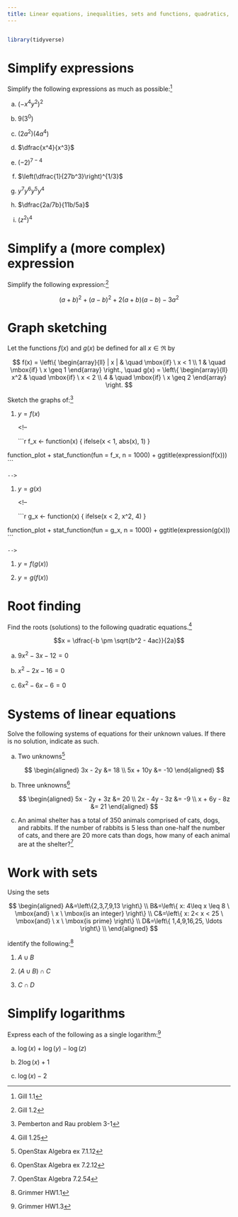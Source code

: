 ```yaml
---
title: Linear equations, inequalities, sets and functions, quadratics, and logarithms
---
```


```r
```

```r
library(tidyverse)
```

# Simplify expressions

Simplify the following expressions as much as possible:^[Gill 1.1]

a. $(-x^4y^2)^2$

    <!--
    
    1. Distribute exponents over products.
    
        $$(-1)^2 x^{(2 \times 4)} y^{(2 \times 2)}$$
        
    1. Multiply 2 and 2 together.
    
        $$(-1)^2 x^{(2 \times 4)} y^4$$
        
    1. Multiply 2 and 4 together.
    
        $$(-1)^2 x^8 y^4$$
        
    1. Evaluate $(-1)^2$.
    
        $$x^8 y^4$$
        
    -->
        
a. $9(3^0)$

    <!--

    1. Any nonzero number to the zero power is 1.
    
        $$9(1)$$
        
    1. Anything times 1 is the same value.
    
        $$9$$

    -->
    
a. $(2a^2)(4a^4)$

    <!--

    1. Combine products of like terms.
    
        $$2 a^2 \times 4 a^4 = 2  \times 4a^{(2 + 4)}$$
        
    1. Evaluate $2 + 4$.
    
        $$2 \times 4 a^6$$
        
    1. Multiply 2 and 4 together.
    
        $$8 a^6$$
        
    -->
    
a. $\dfrac{x^4}{x^3}$

    <!--

    1. For all exponents, $\dfrac{a^n}{a^m} = a^{(n - m)}$.
    
        $$x^{(4 - 3)}$$
        
    1. Evaluate $4 - 3$.
    
        $$x$$
        
    -->
    
a. $(-2)^{7-4}$

    <!--

    1. Subtract $4$ from $7$.
    
        $$(-2)^3$$
        
    1. In order to evaluate $2^3$ express $2^3$ as $2 \times 2^2$.
    
        $$-2 \times 2^2$$
        
    1. Evaluate $2^2$.
    
        $$-2 \times 4$$
        
    1. Multiply $-2$ and $4$ together.
    
        $$-8$$
        
    -->
    
a. $\left(\dfrac{1}{27b^3}\right)^{1/3}$

    <!--

    1. Separate component terms.
    
        $$\dfrac{1}{27}^{1/3} \times \dfrac{1}{b^3}^{1/3}$$
        
    1. Evaluate cube roots.
    
        $$\dfrac{1}{3} \times \dfrac{1}{b}$$
        
    1. Combine terms.
    
        $$\dfrac{1}{3b}$$
    
    -->
    
a. $y^7y^6y^5y^4$

    <!--

    1. Combine products of like terms.
    
        $$y^{(7 + 6 + 5 + 4)}$$
        
    1. Evaluate $7 + 6 + 5 + 4$.
    
        $$y^{22}$$
        
    -->
    
a. $\dfrac{2a/7b}{11b/5a}$

    <!--

    1. Write as a single fraction by multiplying the numerator by the reciprocal of the denominator.
    
        $$\dfrac{2a}{7b} \times \dfrac{5a}{11b}$$
        
    1. Product property of exponents: $x^a \times x^b = x^{(a+b)}$
    
        $$\dfrac{5a \times 2a}{7b \times 11b} = \dfrac{5 \times 2a^{1+1}}{7 \times 11b^{1+1}}$$
        
    1. Evaluate $1+1$.
    
        $$\dfrac{5 \times 2a^2}{7 \times 11b^2}$$
        
    1. Multiple scalars together.
    
        $$\dfrac{10a^2}{77b^2}$$

    -->
    
a. $(z^2)^4$

    <!--

    1. Nested exponents rule: $(x^a)^b = x^{ab}$
    
        $$z^{2 \times 4}$$
        
    1. Evaluate $2 \times 4$
    
        $$z^8$$

    -->
    
# Simplify a (more complex) expression
 
Simplify the following expression:^[Gill 1.2]

$$(a+b)^2 + (a-b)^2 + 2(a+b)(a-b) - 3a^2$$
<!--

1. Expand $(a + b)^2$ with FOIL.

    $$a^2 + 2 a b + b^2 + (a - b)^2 + 2 (a + b) (a - b) - 3 a^2$$
    
1. Expand $(a - b)^2$ with FOIL.

    $$a^2 + 2 a b + b^2 + a^2 - 2 a b + b^2 + 2 (a + b) (a - b) - 3 a^2$$
    
1. Multiply $a + b$ and $a - b$ together using FOIL.

    $$a^2 + 2 a b + b^2 + a^2 - 2 a b + b^2 + 2 (a^2 - b^2) - 3 a^2$$
    
1. Distribute $2$ over $a^2 - b^2$.

    $$a^2 + 2 a b + b^2 + a^2 - 2 a b + b^2 + 2 a^2 - 2 b^2 - 3 a^2$$
    
1. Group like terms.

    $$(a^2 + a^2 + 2 a^2 - 3 a^2) + (b^2 + b^2 - 2 b^2) + (2 a b - 2 a b)$$
    
1. Combine like terms.

    $$a^2 + (b^2 + b^2 - 2 b^2) + (2 a b - 2 a b)$$
    
1. Look for the difference of two identical terms.

    $$a^2$$

-->

# Graph sketching

Let the functions $f(x)$ and $g(x)$ be defined for all $x \in \Re$ by
    
$$
f(x) = \left\{
    \begin{array}{ll}
        | x | & \quad \mbox{if} \ x < 1 \\
        1 & \quad \mbox{if} \ x \geq 1
    \end{array}
\right., \quad
g(x) = \left\{
    \begin{array}{ll}
        x^2 & \quad \mbox{if} \ x < 2 \\
        4 & \quad \mbox{if} \ x \geq 2
    \end{array}
\right.
$$

Sketch the graphs of:^[Pemberton and Rau problem 3-1]

1. $y = f(x)$
    
    <!--
    
    ```r
f_x <- function(x) {
  ifelse(x < 1, abs(x), 1)
}

function_plot +
  stat_function(fun = f_x, n = 1000) +
  ggtitle(expression(f(x)))
    ```
    
    -->
    
1. $y = g(x)$

    <!--

    ```r
g_x <- function(x) {
  ifelse(x < 2, x^2, 4)
}

function_plot +
  stat_function(fun = g_x, n = 1000) +
  ggtitle(expression(g(x)))
    ```
    
    -->

1. $y = f(g(x))$

    <!--

    To sketch the composite function, we first evaluate $g(x)$ for different values of $x$, and then evaluate $f(g(x))$ for different outputs of $g(x)$.
    
    * For $x \geq 2$, $g(x)$ is a constant value: 
        $$
        \begin{aligned}
        x \geq 2 \\
        g(x) = 4 \\
        f(g(x)) = f(4) = 1
        \end{aligned}
        $$
    
    * For $x < 2$, $g(x)$ is not constant: $g(x) = x^2$. $f(x)$ evaluates differently depending on its input, so we have two cases based on the output of $g(x)$:
    
        * if $g(x) < 1$, $f(g(x)) = |g(x)| = |x^2| = x^2$. This is the case when:
            $$
            \begin{aligned}
            g(x) < 1 \\
            x^2 <1 \text{ and } x < 2\\
            -1 < x < 1
            \end{aligned}
            $$
    
        * if $g(x) \geq 1$, $f(g(x)) = 1$. This is the case when:
            $$
            \begin{aligned}
            g(x) \geq 1 \\
            x^2 \geq 1 \text{ and } x < 2\\
            x \leq -1 \mbox{ or }  1 \leq x < 2
            \end{aligned}
            $$
    
    * Therefore, $f(g(x))$ has the following values:
    
        $$
        f(g(x)) = 
        \begin{cases}
            \begin{array}{ll}
                1 & \quad \mbox{if} \ x \leq -1 \\
                x^2 & \quad \mbox{if} \ -1 < x < 1 \\
                1 & \quad \mbox{if} \ x \geq 1
            \end{array}
        \end{cases}
        $$
        

    ```r
function_plot +
  stat_function(fun = function(x) f_x(g_x(x)), n = 1000) +
  ggtitle(expression(f(g(x))))
    ```

    -->
    
1. $y = g(f(x))$

    <!--

    To sketch the composite function, we first evaluate $f(x)$ for different values of $x$, and then evaluate $g(f(x))$ for different outputs of $f(x)$.
    
    * For $x \geq 1$, $f(x)$ is a constant value: 
        $$
        \begin{aligned}
        x \geq 1 \\
        f(x) = 1 \\
        g(f(x)) = f(1) = 1^2 = 1
        \end{aligned}
        $$
    
    * For $x < 1$, $f(x)$ is not constant: $f(x) = |x|$. $g(x)$ evaluates differently depending on its input, so we have two cases based on the output of $f(x)$:
    
        * if $f(x) < 2$, $g(f(x)) = f(x)^2 = |x|^2 = x^2$. This is the case when:
            $$
            \begin{aligned}
            f(x) < 2 \\
            |x| < 2 \text{ and } x < 1\\
            -2 < x < 1
            \end{aligned}
            $$
    
        * if $f(x) \geq 2$, $g(f(x)) = 4$. This is the case when:
            $$
            \begin{aligned}
            f(x) \geq 2 \\
            |x| \geq 2 \text{ and } x < 1\\
            x \leq -2 
            \end{aligned}
            $$

    * Therefore, $g(f(x))$ has the following values:
        $$
        g(f(x)) = 
        \begin{cases}
            \begin{array}{ll}
                4 & \quad \mbox{if} \ x \leq -2 \\
                x^2 & \quad \mbox{if} \ -2 < x < 1 \\
                1 & \quad \mbox{if} \ x \geq 1 
            \end{array}
        \end{cases}
        $$

    ```r
function_plot +
  stat_function(fun = function(x) g_x(f_x(x)), n = 1000) +
  ggtitle(expression(g(f(x))))
    ```

    -->
    
# Root finding

Find the roots (solutions) to the following quadratic equations.^[Gill 1.25]

$$x = \dfrac{-b \pm \sqrt{b^2 - 4ac}}{2a}$$
  
a. $9x^2 - 3x - 12 = 0$

    <!--

    * Factor the left-hand side.
    
        $$3 (x + 1)(3x - 4) = 0$$
    
    * Divide both sides by 3 to simplify the equation.
        
        $$(x + 1)(3x - 4) = 0$$
    
    * Find the roots of each term in the product separately by solving for $x$.
    
        $$
        \begin{aligned}
        x + 1 &= 0 \\
        x &= -1 \\
        \end{aligned} \qquad
        \begin{aligned}
        3x &= 4 \\
        x &= \dfrac{4}{3}
        \end{aligned}
        $$

    -->
    
a. $x^2 - 2x - 16 = 0$

    <!--

    1. Complete the square
    
        $$
        \begin{aligned}
        x^2 - 2x - 16 &= 0 \\
        x^2 - 2x &= 16 \\
        x^2 - 2x + 1 &= 17 \\
        (x - 1)^2 &= 17 \\
        x - 1 &= \pm \sqrt{17} \\
        x &= 1 \pm \sqrt{17}
        \end{aligned}
        $$
        
    1. Quadratic formula
        
        * Using the quadratic formula, solve for $x$
        
            $$
            \begin{aligned}
            x &= \dfrac{-(-2) \pm \sqrt{(-2)^2 - (4 \times 1 \times 16)}}{2 \times 1} \\
            x &= \dfrac{2 \pm \sqrt{4 + 64}}{2} \\
            x &= \dfrac{2 \pm \sqrt{68}}{2}
            \end{aligned}
            $$

        * Simplify the radical
        
            $$
            \begin{aligned}
            x &= \dfrac{2 \pm \sqrt{2^2 \times 17}}{2} \\
            x &= \dfrac{2 \pm 2\sqrt{17}}{2}
            \end{aligned}
            $$
        
        * Factor the greatest common divisor
        
            $$x = 1 \pm \sqrt{17}$$

    -->
    
a. $6x^2 - 6x - 6 = 0$
    
    <!--

    * Divide both sides by 6 to simplify the equation.
        
        $$x^2 - x - 1 = 0$$
            
    * Using the quadratic formula, solve for $x$
        
        $$
        \begin{aligned}
        x &= \dfrac{-(-1) \pm \sqrt{(-1)^2 - (4 \times 1 \times -1)}}{2 \times 1} \\
        x &= \dfrac{1 \pm \sqrt{1 - 4 (-1)}}{2} \\
        x &= \dfrac{1 \pm \sqrt{1 + 4}}{2} \\
        x &= \dfrac{1 \pm \sqrt{5}}{2}
        \end{aligned}
        $$
    
    -->
    

# Systems of linear equations

Solve the following systems of equations for their unknown values. If there is no solution, indicate as such.

a. Two unknowns^[OpenStax Algebra ex 7.1.12]

    $$
    \begin{aligned}
    3x - 2y &= 18 \\
    5x + 10y &= -10
    \end{aligned}
    $$

    <!--
    
    Via substitution:
    
    1. Solve for $x$ in the first equation
    
    $$
    \begin{aligned}
    3x - 2y &= 18 \\
    3x &= 18 + 2y \\
    x &= \frac{2}{3}y + 6
    \end{aligned}
    $$
    
    1. Substitute $x = \frac{2}{3}y + 6$ into the second equation and solve for $y$
    
    $$
    \begin{aligned}
    5\left( \frac{2}{3}y + 6 \right) + 10y &= -10 \\
    \frac{10}{3}y + 30 + 10y &= -10 \\
    \frac{40}{3}y + 30 &= -10 \\
    \frac{40}{3}y &= -40 \\
    y &= -3
    \end{aligned}
    $$
    
    1. Substitute $y$ back into the first equation
    
    $$
    \begin{aligned}
    3x - 2(-3) &= 18 \\
    3x + 6 &= 18 \\
    3x &= 12 \\
    x &= 4
    \end{aligned}
    $$
    
    $$x = 4, y = -3$$
    -->

a. Three unknowns^[OpenStax Algebra ex 7.2.12]

    $$
    \begin{aligned}
    5x - 2y + 3z &= 20 \\
    2x - 4y - 3z &= -9 \\
    x + 6y - 8z &= 21
    \end{aligned}
    $$
    
    <!--
    
    1. Subtract 2/5 × (equation 1) from equation 2:
    
        $$
        \begin{aligned}
        5 x - 2 y + 3 z &= 20 \\
        0 x - \frac{16 y}{5} - \frac{21 z}{5} &= -17 \\
        x + 6 y - 8 z &= 21
        \end{aligned}
        $$
    
    1. Multiply equation 2 by -5:
    
        $$
        \begin{aligned}
        5 x - 2 y + 3 z &= 20 \\
        0 x+16 y + 21 z &= 85 \\
        x + 6 y - 8 z &= 21
        \end{aligned}
        $$
    1. Subtract 1/5 × (equation 1) from equation 3:
    
        $$
        \begin{aligned}
        5 x - 2 y + 3 z &= 20 \\
        0 x+16 y + 21 z &= 85 \\
        0 x + \frac{32 y}{5} - \frac{43 z}{5} &= 17
        \end{aligned}
        $$
    1. Multiply equation 3 by 5:
    
        $$
        \begin{aligned}
        5 x - 2 y + 3 z &= 20 \\
        0 x+16 y + 21 z &= 85 \\
        0 x + 32y - 43z &= 85
        \end{aligned}
        $$
    
    1. Swap equation 2 with equation 3:
    
        $$
        \begin{aligned}
        5 x - 2 y + 3 z &= 20 \\
        0 x + 32y - 43z &= 85 \\
        0 x+16 y + 21 z &= 85 \\
        \end{aligned}
        $$
    
    1. Subtract 1/2 × (equation 2) from equation 3:
    
        $$
        \begin{aligned}
        5 x - 2 y + 3 z &= 20 \\
        0 x + 32y - 43z &= 85 \\
        0 x + 0 y + \frac{85z}{2} &= \frac{85}{2} \\
        \end{aligned}
        $$
    
    1. Multiply equation 3 by 2/85:
    
        $$
        \begin{aligned}
        5 x - 2 y + 3 z &= 20 \\
        0 x + 32y - 43z &= 85 \\
        0 x + 0 y + z &= 1 \\
        \end{aligned}
        $$
    
    1. Add 43 × (equation 3) to equation 2:
    
        $$
        \begin{aligned}
        5 x - 2 y + 3 z &= 20 \\
        0 x + 32y + 0z &= 128 \\
        0 x + 0 y + z &= 1 \\
        \end{aligned}
        $$
    
    1. Divide equation 2 by 32:
    
        $$
        \begin{aligned}
        5 x - 2 y + 3 z &= 20 \\
        0 x + y + 0z &= 4 \\
        0 x + 0 y + z &= 1 \\
        \end{aligned}
        $$
    
    1. Add 2 × (equation 2) to equation 1:
    
        $$
        \begin{aligned}
        5 x + 0y + 3 z &= 28 \\
        0 x + y + 0z &= 4 \\
        0 x + 0 y + z &= 1 \\
        \end{aligned}
        $$
    
    1. Subtract 3 × (equation 3) from equation 1:
    
        $$
        \begin{aligned}
        5 x + 0y + 0 z &= 25 \\
        0 x + y + 0z &= 4 \\
        0 x + 0 y + z &= 1 \\
        \end{aligned}
        $$
    
    1. Divide equation 1 by 5:
    
        $$
        \begin{aligned}
         x + 0y + 0 z &= 5 \\
        0 x + y + 0z &= 4 \\
        0 x + 0 y + z &= 1 \\
        \end{aligned}
        $$
    
    $$x = 5, y = 4, z = 1$$
    
    -->

a. An animal shelter has a total of 350 animals comprised of cats, dogs, and rabbits. If the number of rabbits is 5 less than one-half the number of cats, and there are 20 more cats than dogs, how many of each animal are at the shelter?^[OpenStax Algebra 7.2.54]
    
    <!--
    
    * Let $x =$ number of cats
    * Let $y =$ number of dogs
    * Let $z =$ number of rabbits
    
    This gives us the system of equations
    
    $$
    \begin{aligned}
    x + y + z &= 350 \\
    z &= \frac{1}{2}x - 5 \\
    x &= 20 + y
    \end{aligned}
    $$
    
    1. Substitute $z = \frac{1}{2}x - 5$ into the first equation
    
        $$
        \begin{aligned}
        x + y + \frac{x}{2} - 5 &= 350 \\
        \frac{3}{2}x + y - 5 &= 350
        \end{aligned}
        $$
    
    1. Substitute $x = y + 20$ into the first equation
    
        $$
        \begin{aligned}
        \frac{3}{2}(y + 20) + y - 5 &= 350 \\
        \frac{3}{2}y + 30 + y - 5 &= 350 \\
        \frac{5}{2}y + 25 &= 350 \\
        \frac{5}{2}y &= 325 \\
        y &= 130
        \end{aligned}
        $$
    
    1. Substitute $y = 130$ into the third equation
    
        $$
        \begin{aligned}
        x &= y + 20 \\
        x &= 130 + 20 \\
        x &= 150
        \end{aligned}
        $$
    
    1. Substitute $x = 150$ into the second equation
    
        $$
        \begin{aligned}
        z &= \frac{1}{2}x - 5 \\
        z &= \frac{1}{2}(150) - 5 \\
        z &= 70
        \end{aligned}
        $$
    
    $$x = 150, y = 130, z = 70$$
    
    There are 150 cats, 130 dogs, and 70 rabbits.
    
    -->

# Work with sets

Using the sets

$$
\begin{aligned}
A&=\left\{2,3,7,9,13 \right\} \\
B&=\left\{ x: 4\leq x \leq 8 \  \mbox{and} \ x \ \mbox{is an integer} \right\} \\
C&=\left\{ x: 2< x < 25 \  \mbox{and} \  x \  \mbox{is prime}  \right\} \\
D&=\left\{ 1,4,9,16,25, \ldots  \right\} \\
\end{aligned}
$$

identify the following:^[Grimmer HW1.1]

1. $A\cup B$
    
    <!--

    $E = \{2,3,4,5,6,7,8,9,13\}$, combine all integers between 4 and 8 inclusive with the numbers in set $A$.

    -->

1. ($A\cup B) \cap C$

    <!--

    $F = \{3,5,7,13\}$, Since $C$ is only prime numbers greater than 2 and less than 25, we take all the prime numbers that are also included in $E$, but remember to drop out 2 since it is not included in $C$.
    
    -->
    
1. $C \cap D$
    
    <!--

    $G = \emptyset$, there are no prime numbers in $D$, so nothing is shared between $C$ and $D$.
        
    -->

# Simplify logarithms

Express each of the following as a single logarithm:^[Grimmer HW1.3]

a. $\log(x) + \log(y) - \log(z)$
    
    <!--

    * Multiplication rule of logarithms: $\log(x \times y) = \log(x) + \log(y)$
    
    * Division rule of logarithms: $\log(\dfrac{x}{y}) = \log(x) - \log(y)$
    
    * Applying the log rules, we combine logs that are added through multiplication and then combine logs that are subtracted with division.
    
    $$\log(x) + \log(y) - \log(z)$$
    
    $$\log(xy) - \log(z)$$
    
    $$\log(\dfrac{xy}{z})$$
    
    -->
    
a. $2 \log(x) + 1$

    <!--

    * Exponentiation rule of logarithms: $\log(x^y) = y \log(x)$
    
    * $\log(e) = 1$
    
    $$2 \log(x) + 1$$
    
    $$2 \log(x) + \log(e)$$
    
    $$\log(x^2) + \log(e)$$
    
    $$\log(ex^2)$$
    
    -->
    
a. $\log(x) - 2$

    <!--

    * $\log(e) = 1$
    
    $$\log(x) - 2$$
    
    $$\log(x) - 2 \log(e)$$
    
    $$\log(x) - \log(e^2)$$
    
    $$\log(\dfrac{x}{e^2})$$
    
    -->
